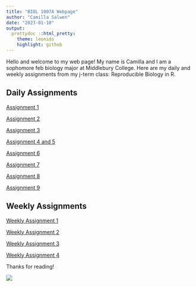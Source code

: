 ```yaml
---
title: "BIOL 1007A Webpage"
author: "Camilla Salwen"
date: "2023-01-10"
output:
  prettydoc ::html_pretty:
    theme: leonids
    highlight: github
---
```


Hello and welcome to my web page! My name is Camilla and I am a sophomore feb biology major at Middlebury College. Here are my daily and weekly assignments from my j-term class: Reproducible Biology in R.

## Daily Assignments

[Assignment 1](Assignment1.html)

[Assignment 2](Assignment2.html)

[Assignment 3](Assignment3.html)

[Assignment 4 and 5](Assignment4.html)

[Assignment 6](Assignment6.html)

[Assignment 7](DAs/Assignment7.html)

[Assignment 8](Assignment8.html)

[Assignment 9](Assignment9.html)

## Weekly Assignments

[Weekly Assignment 1](WA1.html) 

[Weekly Assignment 2](WA2.html)

[Weekly Assignment 3](WA3.html)

[Weekly Assignment 4](WA4.html)

Thanks for reading!

![](file:///Users/camillasalwen/Desktop/B70BD862-0228-40AB-9927-02C77C0E4160.JPG)